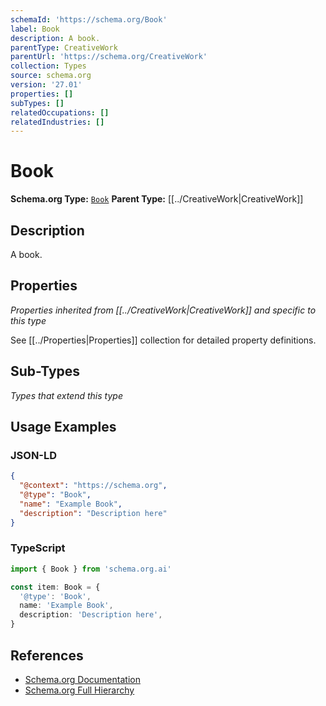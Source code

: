 ```yaml
---
schemaId: 'https://schema.org/Book'
label: Book
description: A book.
parentType: CreativeWork
parentUrl: 'https://schema.org/CreativeWork'
collection: Types
source: schema.org
version: '27.01'
properties: []
subTypes: []
relatedOccupations: []
relatedIndustries: []
---
```

# Book

**Schema.org Type:** [`Book`](https://schema.org/Book)
**Parent Type:** [[../CreativeWork|CreativeWork]]

## Description

A book.

## Properties

*Properties inherited from [[../CreativeWork|CreativeWork]] and specific to this type*

See [[../Properties|Properties]] collection for detailed property definitions.

## Sub-Types

*Types that extend this type*

## Usage Examples

### JSON-LD

```json
{
  "@context": "https://schema.org",
  "@type": "Book",
  "name": "Example Book",
  "description": "Description here"
}
```

### TypeScript

```typescript
import { Book } from 'schema.org.ai'

const item: Book = {
  '@type': 'Book',
  name: 'Example Book',
  description: 'Description here',
}
```

## References

- [Schema.org Documentation](https://schema.org/Book)
- [Schema.org Full Hierarchy](https://schema.org/docs/full.html)
